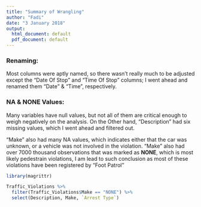 ```yaml
---
title: "Summary of Wrangling"
author: "Fadi"
date: "3 January 2018"
output:
  html_document: default
  pdf_document: default
---
```


### Renaming:
Most columns were aptly named, so there wasn't really much to be adjusted except the "Date Of Stop" and "Time Of Stop" columns; I went ahead and renamed them "Date" & "Time", respectively.

### NA & NONE Values:
Many variables have null values, but not all of them are critical enough to weigh negatively on the analysis. On the Other hand, "Description" had six missing values, which I went ahead and filtered out. 

"Make" also had many NA values, which indicates either that the car was unknown, or a vehicle was not involved in the violation. "Make" also had over 7000 thousand observations that was marked as **NONE**, which is most likely pedestrain violations, I am lead to such conclusion as most of these violations have been registered by "Foot Patrol"
```r
library(magrittr)
```
```r
Traffic_Violations %>% 
  filter(Traffic_Violations$Make == "NONE") %>% 
  select(Description, Make, `Arrest Type`)
```
